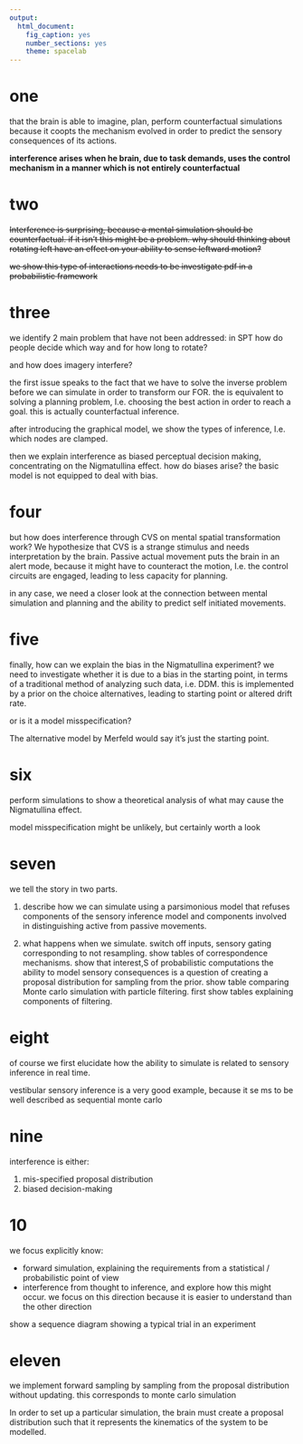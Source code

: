 ```yaml
---
output: 
  html_document: 
    fig_caption: yes
    number_sections: yes
    theme: spacelab
---
```


# one
that the brain is able to imagine, plan, perform counterfactual simulations because it coopts the mechanism evolved in order to predict the sensory consequences of its actions.

__interference arises when he brain, due to task demands, uses the control mechanism in a manner which is not entirely counterfactual__

# two
~~Interference is surprising, because a mental simulation should be counterfactual. if it isn't this might be a problem. why should thinking about rotating left have an effect on your ability to sense leftward motion?~~

~~we show this type of interactions needs to be investigate pdf in a probabilistic framework~~

# three
we identify 2 main problem that have not been addressed: in SPT how do people decide which way and for how long to rotate?

and how does imagery interfere?

the first issue speaks to the fact that we have to solve the inverse problem before we can simulate in order to transform our FOR. the is equivalent to solving a planning problem, I.e. choosing the best action in order to reach a goal. this is actually counterfactual inference. 

after introducing the graphical model, we show the types of inference, I.e. which nodes are clamped.

then we explain interference as biased perceptual decision making, concentrating on the Nigmatullina effect. how do biases arise? the basic model is not equipped to deal with bias.

# four
but how does interference through CVS on mental spatial transformation work? We hypothesize that CVS is a strange stimulus and needs interpretation by the brain. Passive actual movement puts the brain in an alert mode, because it might have to counteract the motion, I.e. the control circuits are engaged, leading to less capacity for planning. 

in any case, we need a closer look at the connection between mental simulation and planning and the ability to predict self initiated movements.

# five
finally, how can we explain the bias in the Nigmatullina experiment? we need to investigate whether it is due to a bias in the starting point, in terms of a traditional method of analyzing such data, i.e. DDM. this is implemented by a prior on the choice alternatives, leading to starting point or altered drift rate. 

or is it a model misspecification?

The alternative model by Merfeld would say it's just the starting point.

# six
perform simulations to show a theoretical analysis of what may cause the Nigmatullina effect.

model misspecification might be unlikely, but certainly worth a look

# seven
we tell the story in two parts. 

1) describe how we can simulate using a parsimonious model that refuses components of the sensory inference model and components involved in distinguishing active from passive movements.

2) what happens when we simulate. switch off inputs, sensory gating corresponding to not resampling. show tables of correspondence mechanisms. show that interest,S of probabilistic computations the ability to model sensory consequences is a question of creating a proposal distribution for sampling from the prior. show table comparing Monte carlo simulation with particle filtering. first show tables explaining components of filtering.

# eight
of course we first elucidate how the ability to simulate is related to sensory inference in real time.

vestibular sensory inference is a very good example, because it se ms to be well described as sequential monte carlo

# nine
interference is either:

1) mis-specified proposal distribution
2) biased decision-making

# 10
we focus explicitly know:

- forward simulation, explaining the requirements from a statistical / probabilistic point of view
- interference from thought to inference, and explore how this might occur. we focus on this direction because it is easier to understand than the other direction 

show a sequence diagram showing a typical trial in an experiment

# eleven
we implement forward sampling by sampling from the proposal distribution without updating. this corresponds to monte carlo simulation

In order to set up a particular simulation, the brain must create a proposal distribution such that it represents the kinematics of the system to be modelled.
